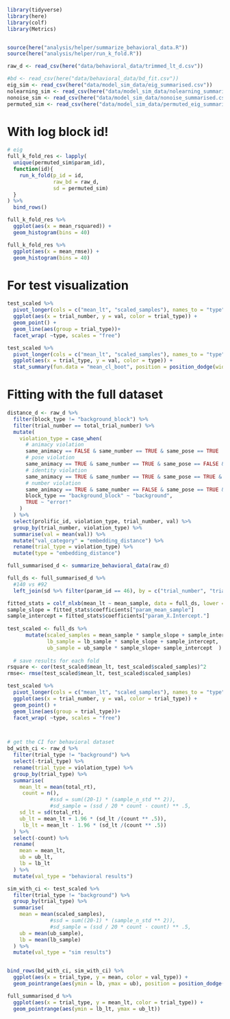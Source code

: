 
```r
library(tidyverse)
library(here)
library(colf)
library(Metrics)


source(here("analysis/helper/summarize_behavioral_data.R"))
source(here("analysis/helper/run_k_fold.R"))

raw_d <- read_csv(here("data/behavioral_data/trimmed_lt_d.csv"))

#bd <- read_csv(here("data/behavioral_data/bd_fit.csv"))
eig_sim <- read_csv(here("data/model_sim_data/eig_summarised.csv"))
nolearning_sim <- read_csv(here("data/model_sim_data/nolearning_summarised.csv"))
nonoise_sim <- read_csv(here("data/model_sim_data/nonoise_summarised.csv"))
permuted_sim <- read_csv(here("data/model_sim_data/permuted_eig_summarised.csv"))
```



# With log block id! 

```r

# eig 
full_k_fold_res <- lapply(
  unique(permuted_sim$param_id), 
  function(id){
    run_k_fold(p_id = id, 
               raw_bd = raw_d, 
               sd = permuted_sim)
  }
) %>% 
  bind_rows()
```

```r
full_k_fold_res %>% 
  ggplot(aes(x = mean_rsquared)) + 
  geom_histogram(bins = 40)

full_k_fold_res %>% 
  ggplot(aes(x = mean_rmse)) + 
  geom_histogram(bins = 40)


```






# For test visualization

```r
test_scaled %>% 
  pivot_longer(cols = c("mean_lt", "scaled_samples"), names_to = "type", values_to = "val") %>% 
  ggplot(aes(x = trial_number, y = val, color = trial_type)) + 
  geom_point() + 
  geom_line(aes(group = trial_type))+
  facet_wrap( ~type, scales = "free")

test_scaled %>% 
  pivot_longer(cols = c("mean_lt", "scaled_samples"), names_to = "type", values_to = "val") %>% 
  ggplot(aes(x = trial_type, y = val, color = type)) + 
  stat_summary(fun.data = "mean_cl_boot", position = position_dodge(width = .2))
```



# Fitting with the full dataset 


```r
distance_d <- raw_d %>% 
  filter(block_type != "background_block") %>% 
  filter(trial_number == total_trial_number) %>% 
  mutate(
    violation_type = case_when(
      # animacy violation
      same_animacy == FALSE & same_number == TRUE & same_pose == TRUE  ~ "animacy", 
      # pose violation 
      same_animacy == TRUE & same_number == TRUE & same_pose == FALSE & same_id == TRUE ~ "pose", 
      # identity violation 
      same_animacy == TRUE & same_number == TRUE & same_pose == TRUE & same_id == FALSE ~ "identity", 
      # number violation
      same_animacy == TRUE & same_number == FALSE & same_pose == TRUE & same_id == TRUE ~ "number", 
      block_type == "background_block" ~ "background", 
      TRUE ~ "error!"
    )
  ) %>% 
  select(prolific_id, violation_type, trial_number, val) %>% 
  group_by(trial_number, violation_type) %>% 
  summarise(val = mean(val)) %>% 
  mutate("val_category" = "embedding_distance") %>% 
  rename(trial_type = violation_type) %>% 
  mutate(type = "embedding_distance")
```

```r
full_summarised_d <- summarize_behavioral_data(raw_d)

full_ds <- full_summarised_d %>% 
  #140 vs #92
  left_join(sd %>% filter(param_id == 46), by = c("trial_number", "trial_type"))

fitted_stats = colf_nlxb(mean_lt ~ mean_sample, data = full_ds, lower = c(-Inf, 0))
sample_slope = fitted_stats$coefficients["param_mean_sample"]
sample_intercept = fitted_stats$coefficients["param_X.Intercept."]
  
test_scaled <- full_ds %>% 
      mutate(scaled_samples = mean_sample * sample_slope + sample_intercept, 
             lb_sample = lb_sample * sample_slope + sample_intercept, 
             ub_sample = ub_sample * sample_slope+ sample_intercept  ) 
  
  # save results for each fold 
rsquare <- cor(test_scaled$mean_lt, test_scaled$scaled_samples)^2
rmse<- rmse(test_scaled$mean_lt, test_scaled$scaled_samples)

test_scaled %>% 
  pivot_longer(cols = c("mean_lt", "scaled_samples"), names_to = "type", values_to = "val") %>% 
  ggplot(aes(x = trial_number, y = val, color = trial_type)) + 
  geom_point() + 
  geom_line(aes(group = trial_type))+
  facet_wrap( ~type, scales = "free")



# get the CI for behavioral dataset 
bd_with_ci <- raw_d %>% 
  filter(trial_type != "background") %>% 
  select(-trial_type) %>% 
  rename(trial_type = violation_type) %>% 
  group_by(trial_type) %>% 
  summarise(
    mean_lt = mean(total_rt), 
     count = n(),
              #ssd = sum((20-1) * (sample_n_std ** 2)),
              #sd_sample = (ssd / 20 * count - count) ** .5, 
    sd_lt = sd(total_rt),
    ub_lt = mean_lt + 1.96 * (sd_lt /(count ** .5)),
     lb_lt = mean_lt - 1.96 * (sd_lt /(count ** .5))
  ) %>% 
  select(-count) %>% 
  rename(
    mean = mean_lt, 
    ub = ub_lt, 
    lb = lb_lt
  ) %>% 
  mutate(val_type = "behavioral results")

sim_with_ci <- test_scaled %>% 
  filter(trial_type != "background") %>% 
  group_by(trial_type) %>% 
  summarise(
    mean = mean(scaled_samples), 
              #ssd = sum((20-1) * (sample_n_std ** 2)),
              #sd_sample = (ssd / 20 * count - count) ** .5,
    ub = mean(ub_sample), 
    lb = mean(lb_sample)
  ) %>% 
  mutate(val_type = "sim results")


bind_rows(bd_with_ci, sim_with_ci) %>% 
  ggplot(aes(x = trial_type, y = mean, color = val_type)) + 
  geom_pointrange(aes(ymin = lb, ymax = ub), position = position_dodge(width = .2)) 
```


```r
full_summarised_d %>% 
  ggplot(aes(x = trial_type, y = mean_lt, color = trial_type)) + 
  geom_pointrange(aes(ymin = lb_lt, ymax = ub_lt))
```



